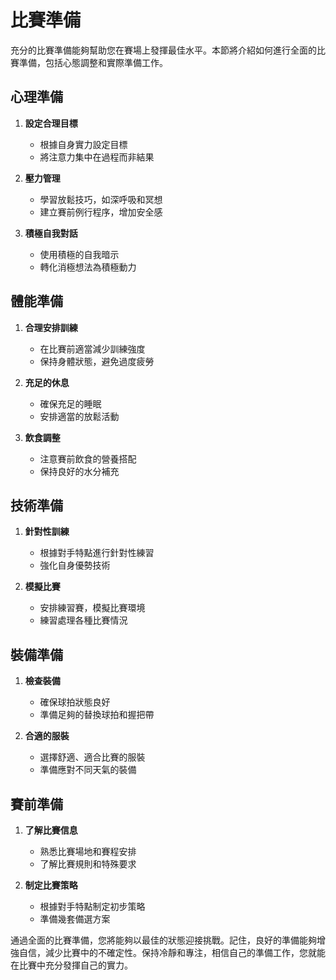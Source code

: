 # 比賽準備

充分的比賽準備能夠幫助您在賽場上發揮最佳水平。本節將介紹如何進行全面的比賽準備，包括心態調整和實際準備工作。

## 心理準備

1. **設定合理目標**
   - 根據自身實力設定目標
   - 將注意力集中在過程而非結果

2. **壓力管理**
   - 學習放鬆技巧，如深呼吸和冥想
   - 建立賽前例行程序，增加安全感

3. **積極自我對話**
   - 使用積極的自我暗示
   - 轉化消極想法為積極動力

## 體能準備

1. **合理安排訓練**
   - 在比賽前適當減少訓練強度
   - 保持身體狀態，避免過度疲勞

2. **充足的休息**
   - 確保充足的睡眠
   - 安排適當的放鬆活動

3. **飲食調整**
   - 注意賽前飲食的營養搭配
   - 保持良好的水分補充

## 技術準備

1. **針對性訓練**
   - 根據對手特點進行針對性練習
   - 強化自身優勢技術

2. **模擬比賽**
   - 安排練習賽，模擬比賽環境
   - 練習處理各種比賽情況

## 裝備準備

1. **檢查裝備**
   - 確保球拍狀態良好
   - 準備足夠的替換球拍和握把帶

2. **合適的服裝**
   - 選擇舒適、適合比賽的服裝
   - 準備應對不同天氣的裝備

## 賽前準備

1. **了解比賽信息**
   - 熟悉比賽場地和賽程安排
   - 了解比賽規則和特殊要求

2. **制定比賽策略**
   - 根據對手特點制定初步策略
   - 準備幾套備選方案

通過全面的比賽準備，您將能夠以最佳的狀態迎接挑戰。記住，良好的準備能夠增強自信，減少比賽中的不確定性。保持冷靜和專注，相信自己的準備工作，您就能在比賽中充分發揮自己的實力。